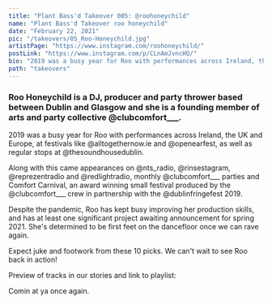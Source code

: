 ```yaml
---
title: "Plant Bass'd Takeover 005: @roohoneychild"
name: "Plant Bass'd Takeover roo honeychild"
date: "February 22, 2021"
pic: "/takeovers/05_Roo-Honeychild.jpg"
artistPage: "https://www.instagram.com/roohoneychild/"
postLink: "https://www.instagram.com/p/CLnAmJvncHQ/"
bio: "2019 was a busy year for Roo with performances across Ireland, the UK and Europe, at festivals like @alltogethernow.ie"
path: "takeovers"
---
```


### Roo Honeychild is a DJ, producer and party thrower based between Dublin and Glasgow and she is a founding member of arts and party collective @clubcomfort\_\_\_.

2019 was a busy year for Roo with performances across Ireland, the UK and Europe, at festivals like @alltogethernow.ie and @openearfest, as well as regular stops at @thesoundhousedublin.

Along with this came appearances on @nts_radio, @rinsestagram, @reprezentradio and @redlightradio, monthly @clubcomfort\_\_\_ parties and Comfort Carnival, an award winning small festival produced by the @clubcomfort\_\_\_ crew in partnership with the @dublinfringefest 2019.

Despite the pandemic, Roo has kept busy improving her production skills, and has at least one significant project awaiting announcement for spring 2021. She's determined to be first feet on the dancefloor once we can rave again.

Expect juke and footwork from these 10 picks. We can't wait to see Roo back in action!

Preview of tracks in our stories and link to playlist: <HoverLink url="open.spotify.com/playlist/5skAgzUfGmZLwrOPNLnGVf" name="Plant Bass'd Picks." external inline />

<HoverLink url="www.instagram.com/eggboy_design" name="@eggboy_design" external inline /> Comin at ya
once again.
